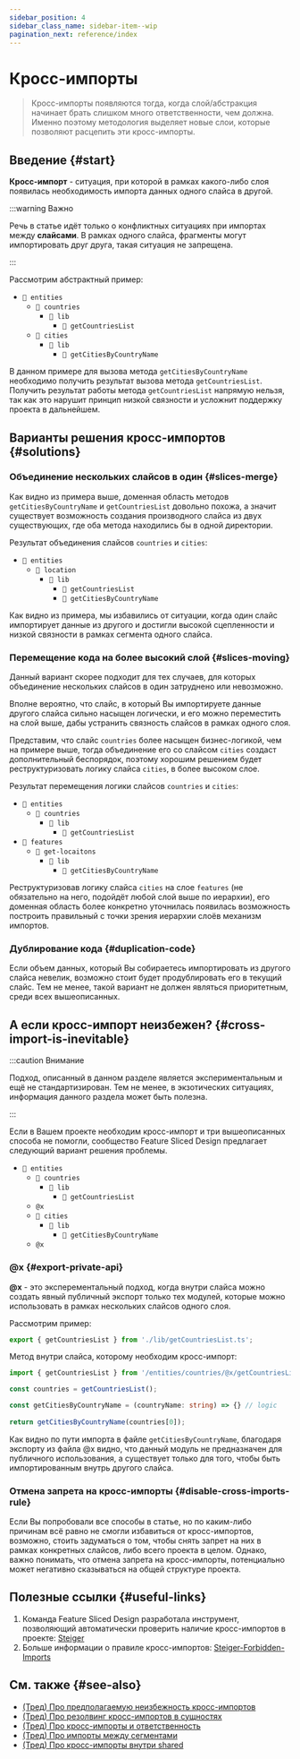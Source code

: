 ```yaml
---
sidebar_position: 4
sidebar_class_name: sidebar-item--wip
pagination_next: reference/index
---
```



# Кросс-импорты

<WIP ticket="220" />

> Кросс-импорты появляются тогда, когда слой/абстракция начинает брать слишком много ответственности, чем должна. Именно поэтому методология выделяет новые слои, которые позволяют расцепить эти кросс-импорты.

## Введение {#start}

**Кросс-импорт** - ситуация, при которой в рамках какого-либо слоя появилась необходимость импорта данных одного слайса в другой.

:::warning Важно

Речь в статье идёт только о конфликтных ситуациях при импортах между **слайсами**. В рамках одного слайса, фрагменты могут импортировать друг друга, такая ситуация не запрещена.

:::

Рассмотрим абстрактный пример:

- `📂 entities`
   - `📂 countries`
	  - `📁 lib`
	    - `📄 getCountriesList `
   - `📁 cities`
      - `📁 lib`
	    - `📄 getCitiesByCountryName`

В данном примере для вызова метода `getCitiesByCountryName` необходимо получить результат вызова метода `getCountriesList`.
Получить результат работы метода `getCountriesList` напрямую нельзя, так как это нарушит принцип низкой связности и усложнит поддержку проекта в дальнейшем.

## Варианты решения кросс-импортов {#solutions}

### Объединение нескольких слайсов в один {#slices-merge}
Как видно из примера выше, доменная область методов `getCitiesByCountryName` и `getCountriesList` довольно похожа, а значит существует возможность создания производного слайса из двух существующих, где оба метода находились бы в одной директории.

Результат объединения слайсов `countries` и `cities`:
- `📂 entities`
   - `📂 location`
	  - `📁 lib`
	    - `📄 getCountriesList`
		- `📄 getCitiesByCountryName`

Как видно из примера, мы избавились от ситуации, когда один слайс импортирует данные из другого и достигли высокой сцепленности и низкой связности в рамках сегмента одного слайса.

### Перемещение кода на более высокий слой {#slices-moving}
Данный вариант скорее подходит для тех случаев, для которых объединение нескольких слайсов в один затруднено или невозможно.

Вполне вероятно, что слайс, в который Вы импортируете данные другого слайса сильно насыщен логически, и его можно переместить на слой выше, дабы устранить связность слайсов в рамках одного слоя.

Представим, что слайс `countries` более насыщен бизнес-логикой, чем на примере выше, тогда объединение его со слайсом `cities` создаст дополнительный беспорядок, поэтому хорошим решением будет реструктуризовать логику слайса `cities`, в более высоком слое.

Результат перемещения логики слайсов `countries` и `cities`:
- `📂 entities`
   - `📂 countries`
	  - `📁 lib`
	    - `📄 getCountriesList `
- `📂 features`
   - `📁 get-locaitons`
      - `📁 lib`
	    - `📄 getCitiesByCountryName`

Реструктуризовав логику слайса `cities` на слое `features` (не обязательно на него, подойдёт любой слой выше по иерархии), его доменная область более конкретно уточнилась появилась возможность построить правильный с точки зрения иерархии слоёв механизм импортов.

### Дублирование кода {#duplication-code}
Если объем данных, который Вы собираетесь импортировать из другого слайса невелик, возможно стоит будет продублировать его в текущий слайс. Тем не менее, такой вариант не должен являться приоритетным, среди всех вышеописанных.

## А если кросс-импорт неизбежен? {#cross-import-is-inevitable}

:::caution Внимание

Подход, описанный в данном разделе является экспериментальным и ещё не стандартизирован.
Тем не менее, в экзотических ситуациях, информация данного раздела может быть полезна.

:::

Если в Вашем проекте необходим кросс-импорт и три вышеописанных способа не помогли, сообщество Feature Sliced Design предлагает следующий вариант решения проблемы.

- `📂 entities`
   - `📂 countries`
	  - `📁 lib`
	    - `📄 getCountriesList `
   - `@x`
   - `📁 cities`
      - `📁 lib`
	    - `📄 getCitiesByCountryName`
   - `@x`

### @x {#export-private-api}
**@x** - это эксперементальный подход, когда внутри слайса можно создать явный публичный экспорт только тех модулей, которые можно использовать в рамках нескольких слайсов одного слоя.

Рассмотрим пример:
```ts title="entities/countries/@x.ts"
export { getCountriesList } from './lib/getCountriesList.ts';
```
Метод внутри слайса, которому необходим кросс-импорт:
```ts title="entities/cities/lib/getCitiesByCountryName"
import { getCountriesList } from '/entities/countries/@x/getCountriesList';

const countries = getCountriesList();

const getCitiesByCountryName = (countryName: string) => {} // logic
	
return getCitiesByCountryName(countries[0]);
```
Как видно по пути импорта в файле `getCitiesByCountryName`, благодаря экспорту из файла @x видно, что данный модуль не предназначен для публичного использования, а существует только для того, чтобы быть импортированным внутрь другого слайса.

### Отмена запрета на кросс-импорты {#disable-cross-imports-rule}
Если Вы попробовали все способы в статье, но по каким-либо причинам всё равно не смогли избавиться от кросс-импортов, возможно, стоить задуматься о том, чтобы снять запрет на них в рамках конкретных слайсов, либо всего проекта в целом.
Однако, важно понимать, что отмена запрета на кросс-импорты, потенциально может негативно сказываться на общей структуре проекта. 

## Полезные ссылки {#useful-links}

1. Команда Feature Sliced Design разработала инструмент, позволяющий автоматически проверить наличие кросс-импортов в проекте: [Steiger](https://github.com/feature-sliced/steiger) 
2. Больше информации о правиле кросс-импортов: [Steiger-Forbidden-Imports](https://github.com/feature-sliced/steiger/blob/master/packages/steiger-plugin-fsd/src/forbidden-imports/README.md) 

## См. также {#see-also}

- [(Тред) Про предполагаемую неизбежность кросс-импортов](https://t.me/feature_sliced/4515)
- [(Тред) Про резолвинг кросс-импортов в сущностях](https://t.me/feature_sliced/3678)
- [(Тред) Про кросс-импорты и ответственность](https://t.me/feature_sliced/3287)
- [(Тред) Про импорты между сегментами](https://t.me/feature_sliced/4021)
- [(Тред) Про кросс-импорты внутри shared](https://t.me/feature_sliced/3618)